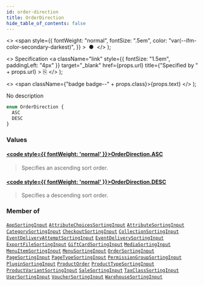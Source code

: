 ```yaml
---
id: order-direction
title: OrderDirection
hide_table_of_contents: false
---
```


  <>
    <span
      style={{
        fontWeight: "normal",
        fontSize: ".5em",
        color: "var(--ifm-color-secondary-darkest)",
      }}
    >
      &nbsp;●&nbsp;
    </span>
  </>
);

  <>
    Specification
    <a
      className="link"
      style={{ fontSize: "1.5em", paddingLeft: "4px" }}
      target="\_blank"
      href={props.url}
      title={"Specified by " + props.url}
    >
      ⎘
    </a>
  </>
);

  <>
    <span className={"badge badge--" + props.class}>{props.text}</span>
  </>
);

No description

```graphql
enum OrderDirection {
  ASC
  DESC
}
```

### Values

#### [<code style={{ fontWeight: 'normal' }}>OrderDirection.<b>ASC</b></code>](#)

> Specifies an ascending sort order.

#### [<code style={{ fontWeight: 'normal' }}>OrderDirection.<b>DESC</b></code>](#)

> Specifies a descending sort order.

### Member of

[`AppSortingInput`](../../api-reference/apps/inputs/app-sorting-input) <Badge class="secondary" text="input"/><Bullet />[`AttributeChoicesSortingInput`](../../api-reference/attributes/inputs/attribute-choices-sorting-input) <Badge class="secondary" text="input"/><Bullet />[`AttributeSortingInput`](../../api-reference/attributes/inputs/attribute-sorting-input) <Badge class="secondary" text="input"/><Bullet />[`CategorySortingInput`](../../api-reference/products/inputs/category-sorting-input) <Badge class="secondary" text="input"/><Bullet />[`CheckoutSortingInput`](../../api-reference/checkout/inputs/checkout-sorting-input) <Badge class="secondary" text="input"/><Bullet />[`CollectionSortingInput`](../../api-reference/products/inputs/collection-sorting-input) <Badge class="secondary" text="input"/><Bullet />[`EventDeliveryAttemptSortingInput`](../../api-reference/webhooks/inputs/event-delivery-attempt-sorting-input) <Badge class="secondary" text="input"/><Bullet />[`EventDeliverySortingInput`](../../api-reference/webhooks/inputs/event-delivery-sorting-input) <Badge class="secondary" text="input"/><Bullet />[`ExportFileSortingInput`](../../api-reference/miscellaneous/inputs/export-file-sorting-input) <Badge class="secondary" text="input"/><Bullet />[`GiftCardSortingInput`](../../api-reference/gift-cards/inputs/gift-card-sorting-input) <Badge class="secondary" text="input"/><Bullet />[`MediaSortingInput`](../../api-reference/products/inputs/media-sorting-input) <Badge class="secondary" text="input"/><Bullet />[`MenuItemSortingInput`](../../api-reference/miscellaneous/inputs/menu-item-sorting-input) <Badge class="secondary" text="input"/><Bullet />[`MenuSortingInput`](../../api-reference/miscellaneous/inputs/menu-sorting-input) <Badge class="secondary" text="input"/><Bullet />[`OrderSortingInput`](../../api-reference/orders/inputs/order-sorting-input) <Badge class="secondary" text="input"/><Bullet />[`PageSortingInput`](../../api-reference/pages/inputs/page-sorting-input) <Badge class="secondary" text="input"/><Bullet />[`PageTypeSortingInput`](../../api-reference/pages/inputs/page-type-sorting-input) <Badge class="secondary" text="input"/><Bullet />[`PermissionGroupSortingInput`](../../api-reference/users/inputs/permission-group-sorting-input) <Badge class="secondary" text="input"/><Bullet />[`PluginSortingInput`](../../api-reference/miscellaneous/inputs/plugin-sorting-input) <Badge class="secondary" text="input"/><Bullet />[`ProductOrder`](../../api-reference/products/inputs/product-order) <Badge class="secondary" text="input"/><Bullet />[`ProductTypeSortingInput`](../../api-reference/products/inputs/product-type-sorting-input) <Badge class="secondary" text="input"/><Bullet />[`ProductVariantSortingInput`](../../api-reference/products/inputs/product-variant-sorting-input) <Badge class="secondary" text="input"/><Bullet />[`SaleSortingInput`](../../api-reference/discounts/inputs/sale-sorting-input) <Badge class="secondary" text="input"/><Bullet />[`TaxClassSortingInput`](../../api-reference/taxes/inputs/tax-class-sorting-input) <Badge class="secondary" text="input"/><Bullet />[`UserSortingInput`](../../api-reference/users/inputs/user-sorting-input) <Badge class="secondary" text="input"/><Bullet />[`VoucherSortingInput`](../../api-reference/discounts/inputs/voucher-sorting-input) <Badge class="secondary" text="input"/><Bullet />[`WarehouseSortingInput`](../../api-reference/products/inputs/warehouse-sorting-input) <Badge class="secondary" text="input"/>
